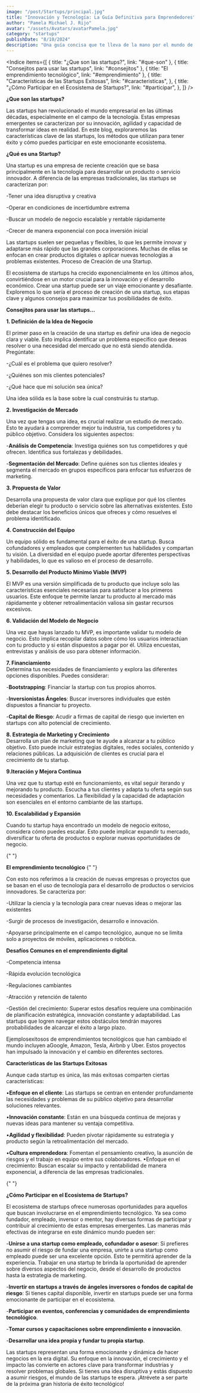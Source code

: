 ```yaml
---
image: "/post/Startups/principal.jpg"
title: "Innovación y Tecnología: La Guía Definitiva para Emprendedores"
author: "Pamela Michael J. Rijo"
avatar: "/assets/Avatars/avatarPamela.jpg"
category: "startups"
publishDate: "8/10/2024"
description: "Una guía concisa que te lleva de la mano por el mundo de las startups tecnológicas, desglosando lo esencial para que puedas convertir tus ideas en una realidad exitosa."
---
```


<Indice
  items={[
    { title: "¿Que son las startups?", link: "#que-son" },
    { title: "Consejitos para usar las startups", link: "#consejitos" },
    { title: "El emprendimiento tecnológico", link: "#emprendimiento" },
    {  title: "Características de las Startups Exitosas",
      link: "#caracteristicas",
    },
    {
      title: "¿Cómo Participar en el Ecosistema de Startups?",
      link: "#participar",
    },
  ]}
/>

<SubSeccion> **¿Que son las startups?** </SubSeccion>

<ImageMDX
  src="/post/Startups/startup1.jpg"
  alt="startups"
  width={900}
  height={800}
/>

<Parrafo>
Las startups han revolucionado el mundo empresarial en las últimas décadas, especialmente en el campo de la tecnología. Estas empresas emergentes se caracterizan por su innovación, agilidad y capacidad de transformar ideas en realidad. En este blog, exploraremos las características clave de las startups, los métodos que utilizan para tener éxito y cómo puedes participar en este emocionante ecosistema.

</Parrafo>

<SubSeccion> **¿Qué es una Startup?** </SubSeccion>

Una startup es una empresa de reciente creación que se basa principalmente en la tecnología para desarrollar un producto o servicio innovador. A diferencia de las empresas tradicionales, las startups se caracterizan por:

-Tener una idea disruptiva y creativa

-Operar en condiciones de incertidumbre extrema

-Buscar un modelo de negocio escalable y rentable rápidamente

-Crecer de manera exponencial con poca inversión inicial

Las startups suelen ser pequeñas y flexibles, lo que les permite innovar y adaptarse más rápido que las grandes corporaciones. Muchas de ellas se enfocan en crear productos digitales o aplicar nuevas tecnologías a problemas existentes.
Proceso de Creación de una Startup.

El ecosistema de startups ha crecido exponencialmente en los últimos años, convirtiéndose en un motor crucial para la innovación y el desarrollo económico. Crear una startup puede ser un viaje emocionante y desafiante. Exploremos lo que sería el proceso de creación de una startup, sus etapas clave y algunos consejos para maximizar tus posibilidades de éxito.

<SubSeccion> **Consejitos para usar las startups...** </SubSeccion>

**1. Definición de la Idea de Negocio**

El primer paso en la creación de una startup es definir una idea de negocio clara y viable. Esto implica identificar un problema específico que deseas resolver o una necesidad del mercado que no está siendo atendida. Pregúntate:

-¿Cuál es el problema que quiero resolver?

-¿Quiénes son mis clientes potenciales?

-¿Qué hace que mi solución sea única?

Una idea sólida es la base sobre la cual construirás tu startup.

**2. Investigación de Mercado**

Una vez que tengas una idea, es crucial realizar un estudio de mercado. Esto te ayudará a comprender mejor tu industria, tus competidores y tu público objetivo. Considera los siguientes aspectos:

-**Análisis de Competencia**: Investiga quiénes son tus competidores y qué ofrecen. Identifica sus fortalezas y debilidades.

-**Segmentación del Mercado**: Define quiénes son tus clientes ideales y segmenta el mercado en grupos específicos para enfocar tus esfuerzos de marketing.

**3. Propuesta de Valor**

Desarrolla una propuesta de valor clara que explique por qué los clientes deberían elegir tu producto o servicio sobre las alternativas existentes. Esto debe destacar los beneficios únicos que ofreces y cómo resuelves el problema identificado.

**4. Construcción del Equipo**

Un equipo sólido es fundamental para el éxito de una startup. Busca cofundadores y empleados que complementen tus habilidades y compartan tu visión. La diversidad en el equipo puede aportar diferentes perspectivas y habilidades, lo que es valioso en el proceso de desarrollo.

**5. Desarrollo del Producto Mínimo Viable (MVP)**

El MVP es una versión simplificada de tu producto que incluye solo las características esenciales necesarias para satisfacer a los primeros usuarios. Este enfoque te permite lanzar tu producto al mercado más rápidamente y obtener retroalimentación valiosa sin gastar recursos excesivos.

**6. Validación del Modelo de Negocio**

Una vez que hayas lanzado tu MVP, es importante validar tu modelo de negocio. Esto implica recopilar datos sobre cómo los usuarios interactúan con tu producto y si están dispuestos a pagar por él. Utiliza encuestas, entrevistas y análisis de uso para obtener información.

**7. Financiamiento**  
 Determina tus necesidades de financiamiento y explora las diferentes opciones disponibles. Puedes considerar:

-**Bootstrapping**: Financiar la startup con tus propios ahorros.

-**Inversionistas Ángeles**: Buscar inversores individuales que estén dispuestos a financiar tu proyecto.

-**Capital de Riesgo**: Acudir a firmas de capital de riesgo que invierten en startups con alto potencial de crecimiento.

**8. Estrategia de Marketing y Crecimiento**  
 Desarrolla un plan de marketing que te ayude a alcanzar a tu público objetivo. Esto puede incluir estrategias digitales, redes sociales, contenido y relaciones públicas. La adquisición de clientes es crucial para el crecimiento de tu startup.

**9.Iteración y Mejora Continua**

Una vez que tu startup esté en funcionamiento, es vital seguir iterando y mejorando tu producto. Escucha a tus clientes y adapta tu oferta según sus necesidades y comentarios. La flexibilidad y la capacidad de adaptación son esenciales en el entorno cambiante de las startups.

**10. Escalabilidad y Expansión**

Cuando tu startup haya encontrado un modelo de negocio exitoso, considera cómo puedes escalar. Esto puede implicar expandir tu mercado, diversificar tu oferta de productos o explorar nuevas oportunidades de negocio.

{" "}

<SubSeccion> **El emprendimiento tecnológico** </SubSeccion>{" "}

Con esto nos referimos a la creación de nuevas empresas o proyectos que se basan en el uso de tecnología para el desarrollo de productos o servicios innovadores. Se caracteriza por:

-Utilizar la ciencia y la tecnología para crear nuevas ideas o mejorar las existentes

-Surgir de procesos de investigación, desarrollo e innovación.

-Apoyarse principalmente en el campo tecnológico, aunque no se limita solo a proyectos de móviles, aplicaciones o robótica.

<SubSeccion> **Desafíos Comunes en el emprendimiento digital**</SubSeccion>

-Competencia intensa

-Rápida evolución tecnológica

-Regulaciones cambiantes

-Atracción y retención de talento

-Gestión del crecimiento: Superar estos desafíos requiere una combinación de planificación estratégica, innovación
constante y adaptabilidad. Las startups que logren navegar estos obstáculos tendrán mayores probabilidades de alcanzar el éxito a largo plazo.

Ejemplosexitosos de emprendimientos tecnológicos que han cambiado el mundo incluyen aGoogle, Amazon, Tesla, Airbnb y Uber. Estos proyectos han impulsado la
innovación y el cambio en diferentes sectores.

<SubSeccion> **Características de las Startups Exitosas** </SubSeccion>

Aunque cada startup es única, las más exitosas comparten ciertas
características:

•**Enfoque en el cliente**: Las startups se centran en entender profundamente las necesidades y problemas de su público objetivo para desarrollar soluciones relevantes.

•**Innovación constante**: Están en una búsqueda continua de mejoras y nuevas ideas para mantener su ventaja competitiva.

•**Agilidad y flexibilidad**: Pueden pivotar rápidamente su estrategia y producto según la retroalimentación del mercado.

•**Cultura emprendedora**: Fomentan el pensamiento creativo, la asunción de riesgos y el trabajo en equipo entre sus colaboradores.
•Enfoque en el crecimiento: Buscan escalar su impacto y rentabilidad de manera exponencial, a diferencia de las empresas tradicionales.

{" "}

<SubSeccion> **¿Cómo Participar en el Ecosistema de Startups?** </SubSeccion>

<Parrafo>
El ecosistema de startups ofrece numerosas oportunidades para aquellos que
buscan involucrarse en el emprendimiento tecnológico. Ya sea como fundador,
empleado, inversor o mentor, hay diversas formas de participar y contribuir al
crecimiento de estas empresas emergentes. Las maneras más efectivas de
integrarse en este dinámico mundo pueden ser:

-**Unirse a una startup como empleado, cofundador o asesor**: Si prefieres no asumir el riesgo de fundar una
empresa, unirte a una startup como empleado puede ser una excelente opción. Esto te permitirá aprender de la experiencia. Trabajar en una startup te brinda la
oportunidad de aprender sobre diversos aspectos del negocio, desde el desarrollo de productos hasta la estrategia de marketing.

-**Invertir en startups a través de ángeles inversores o fondos de capital de riesgo**: Si tienes capital disponible,
invertir en startups puede ser una forma emocionante de participar en el ecosistema.

-**Participar en eventos, conferencias y comunidades de emprendimiento tecnológico**.

-**Tomar cursos y capacitaciones sobre emprendimiento e innovación**.

-**Desarrollar una idea propia y fundar tu propia startup**.

Las startups representan una forma emocionante y dinámica de hacer negocios en la era digital. Su enfoque en la innovación, el crecimiento y el impacto las convierte en actores clave para transformar industrias y resolver problemas globales. Si tienes una idea disruptiva y estás dispuesto a asumir riesgos, el mundo de las startups te espera. ¡Atrévete a ser parte de la próxima gran historia de éxito tecnológico!

</Parrafo>
